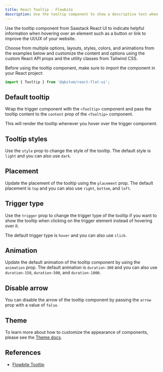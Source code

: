 ```yaml
---
title: React Tooltip - Flowbite
description: Use the tooltip component to show a descriptive text when hovering over an element such as a button and customize the content and style with React and Tailwind CSS
---
```


Use the tooltip component from Saastack React UI to indicate helpful information when hovering over an element such as a button or link to improve the UI/UX of your website.

Choose from multiple options, layouts, styles, colors, and animations from the examples below and customize the content and options using the custom React API props and the utility classes from Tailwind CSS.

Before using the tooltip component, make sure to import the component in your React project:

```jsx
import { Tooltip } from '@qbitum/react-flat-ui';
```

## Default tooltip

Wrap the trigger component with the `<Tooltip>` component and pass the tooltip content to the `content` prop of the `<Tooltip>` component.

This will render the tooltip whenever you hover over the trigger component.

<Example name="tooltip.root" />

## Tooltip styles

Use the `style` prop to change the style of the tooltip. The default style is `light` and you can also use `dark`.

<Example name="tooltip.styles" />

## Placement

Update the placement of the tooltip using the `placement` prop. The default placement is `top` and you can also use `right`, `bottom`, and `left`.

<Example name="tooltip.placement" />

## Trigger type

Use the `trigger` prop to change the trigger type of the tooltip if you want to show the tooltip when clicking on the trigger element instead of hovering over it.

The default trigger type is `hover` and you can also use `click`.

<Example name="tooltip.trigger" />

## Animation

Update the default animation of the tooltip component by using the `animation` prop. The default animation is `duration-300` and you can also use `duration-150`, `duration-500`, and `duration-1000`.

<Example name="tooltip.animation" />

## Disable arrow

You can disable the arrow of the tooltip component by passing the `arrow` prop with a value of `false`.

<Example name="tooltip.disableArrow" />

## Theme

To learn more about how to customize the appearance of components, please see the [Theme docs](/docs/customize/theme).

<Theme name="tooltip" />

## References

- [Flowbite Tooltip](https://flowbite.com/docs/components/tooltips/)
